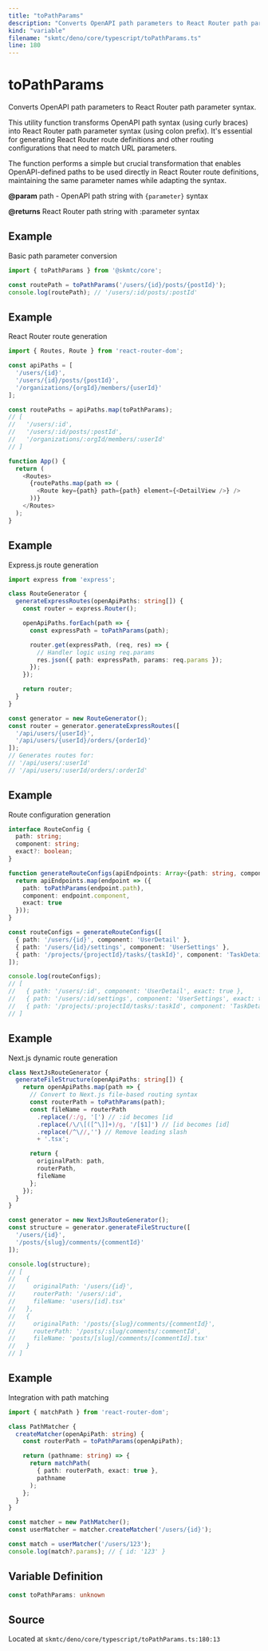 ```yaml
---
title: "toPathParams"
description: "Converts OpenAPI path parameters to React Router path parameter syntax."
kind: "variable"
filename: "skmtc/deno/core/typescript/toPathParams.ts"
line: 180
---
```


# toPathParams

Converts OpenAPI path parameters to React Router path parameter syntax.

This utility function transforms OpenAPI path syntax (using curly braces) into
React Router path parameter syntax (using colon prefix). It's essential for
generating React Router route definitions and other routing configurations
that need to match URL parameters.

The function performs a simple but crucial transformation that enables
OpenAPI-defined paths to be used directly in React Router route definitions,
maintaining the same parameter names while adapting the syntax.


**@param** path - OpenAPI path string with `{parameter}` syntax

**@returns** React Router path string with :parameter syntax


## Example

Basic path parameter conversion
```typescript
import { toPathParams } from '@skmtc/core';

const routePath = toPathParams('/users/{id}/posts/{postId}');
console.log(routePath); // '/users/:id/posts/:postId'
```


## Example

React Router route generation
```typescript
import { Routes, Route } from 'react-router-dom';

const apiPaths = [
  '/users/{id}',
  '/users/{id}/posts/{postId}',
  '/organizations/{orgId}/members/{userId}'
];

const routePaths = apiPaths.map(toPathParams);
// [
//   '/users/:id',
//   '/users/:id/posts/:postId',
//   '/organizations/:orgId/members/:userId'
// ]

function App() {
  return (
    <Routes>
      {routePaths.map(path => (
        <Route key={path} path={path} element={<DetailView />} />
      ))}
    </Routes>
  );
}
```


## Example

Express.js route generation
```typescript
import express from 'express';

class RouteGenerator {
  generateExpressRoutes(openApiPaths: string[]) {
    const router = express.Router();

    openApiPaths.forEach(path => {
      const expressPath = toPathParams(path);

      router.get(expressPath, (req, res) => {
        // Handler logic using req.params
        res.json({ path: expressPath, params: req.params });
      });
    });

    return router;
  }
}

const generator = new RouteGenerator();
const router = generator.generateExpressRoutes([
  '/api/users/{userId}',
  '/api/users/{userId}/orders/{orderId}'
]);
// Generates routes for:
// '/api/users/:userId'
// '/api/users/:userId/orders/:orderId'
```


## Example

Route configuration generation
```typescript
interface RouteConfig {
  path: string;
  component: string;
  exact?: boolean;
}

function generateRouteConfigs(apiEndpoints: Array<{path: string, component: string}>): RouteConfig[] {
  return apiEndpoints.map(endpoint => ({
    path: toPathParams(endpoint.path),
    component: endpoint.component,
    exact: true
  }));
}

const routeConfigs = generateRouteConfigs([
  { path: '/users/{id}', component: 'UserDetail' },
  { path: '/users/{id}/settings', component: 'UserSettings' },
  { path: '/projects/{projectId}/tasks/{taskId}', component: 'TaskDetail' }
]);

console.log(routeConfigs);
// [
//   { path: '/users/:id', component: 'UserDetail', exact: true },
//   { path: '/users/:id/settings', component: 'UserSettings', exact: true },
//   { path: '/projects/:projectId/tasks/:taskId', component: 'TaskDetail', exact: true }
// ]
```


## Example

Next.js dynamic route generation
```typescript
class NextJsRouteGenerator {
  generateFileStructure(openApiPaths: string[]) {
    return openApiPaths.map(path => {
      // Convert to Next.js file-based routing syntax
      const routerPath = toPathParams(path);
      const fileName = routerPath
        .replace(/:/g, '[') // :id becomes [id
        .replace(/\/\[([^\]]+)/g, '/[$1]') // [id becomes [id]
        .replace(/^\//,'') // Remove leading slash
        + '.tsx';

      return {
        originalPath: path,
        routerPath,
        fileName
      };
    });
  }
}

const generator = new NextJsRouteGenerator();
const structure = generator.generateFileStructure([
  '/users/{id}',
  '/posts/{slug}/comments/{commentId}'
]);

console.log(structure);
// [
//   {
//     originalPath: '/users/{id}',
//     routerPath: '/users/:id',
//     fileName: 'users/[id].tsx'
//   },
//   {
//     originalPath: '/posts/{slug}/comments/{commentId}',
//     routerPath: '/posts/:slug/comments/:commentId',
//     fileName: 'posts/[slug]/comments/[commentId].tsx'
//   }
// ]
```


## Example

Integration with path matching
```typescript
import { matchPath } from 'react-router-dom';

class PathMatcher {
  createMatcher(openApiPath: string) {
    const routerPath = toPathParams(openApiPath);

    return (pathname: string) => {
      return matchPath(
        { path: routerPath, exact: true },
        pathname
      );
    };
  }
}

const matcher = new PathMatcher();
const userMatcher = matcher.createMatcher('/users/{id}');

const match = userMatcher('/users/123');
console.log(match?.params); // { id: '123' }
```

## Variable Definition

```typescript
const toPathParams: unknown
```

## Source

Located at `skmtc/deno/core/typescript/toPathParams.ts:180:13`
